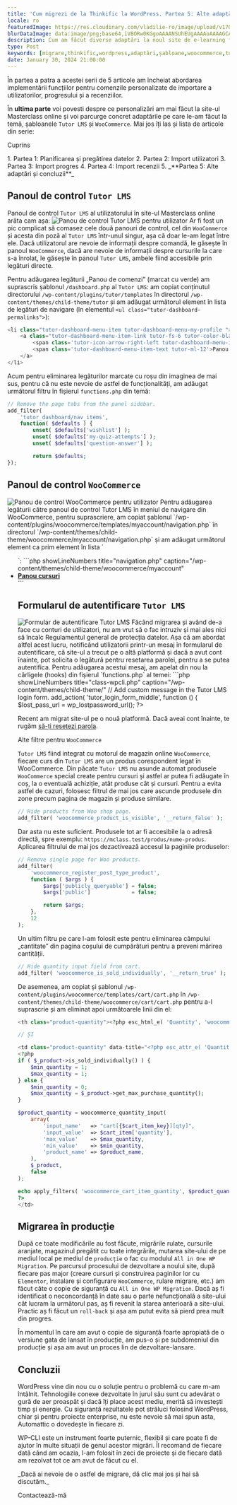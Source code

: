 ```yaml
---
title: 'Cum migrezi de la Thinkific la WordPress. Partea 5: Alte adaptări și concluzii'
locale: ro
featuredImage: https://res.cloudinary.com/vladilie-ro/image/upload/v1706196659/blog/1.%20migrate-thinkific-to-wordpress/v5ypjuldovovlpqw1cc3.webp
blurDataImage: data:image/png;base64,iVBORw0KGgoAAAANSUhEUgAAAAoAAAAGCAIAAAB1kpiRAAAACXBIWXMAAAPoAAAD6AG1e1JrAAAAxUlEQVR4nAG6AEX/ANLS0t/f3+vr6+3t6+/y8fHy7/X39+/y8ens693f3gCZr8qmutOqwtuyxNrK1+b7+/j8//75/Pv19/fo6u0AOG2gKGGRNGiYPHCgUoO2gLPNnNXgmtLels/ZkMrVAKO51qnA3J2zy52yzH+0yxSesQB4iABOWwBicgCKoQDHx8VaTTwkEgAnEwBRQSxNTjkEGREADQA/Vkxmk5oAHg8ARzATLxsAHQAAHgIAMyAGOiQNUTsgaU8yPSsXAbliTzFAqmUAAAAASUVORK5CYII=
description: Cum am făcut diverse adaptări la noul site de e-learning folosind cârlige (hooks) și suprascriind șabloanele Tutor LMS și WooCommerce.
type: Post
keywords: [migrare,thinkific,wordpress,adaptări,șabloane,woocommerce,tutor lms,hooks,cârlige,panou de control,all in one wp migration]
date: January 30, 2024 21:00:00
---
```

În <Link href="/blog/migrare-thinkific-wordpress-partea-4-import-recenzii">partea a patra</Link> a acestei serii de 5 articole am încheiat abordarea implementării funcțiilor pentru comenzile personalizate de importare a utilizatorilor, progresului și a recenziilor.

În **ultima parte** voi povesti despre ce personalizări am mai făcut la site-ul Masterclass online și voi parcurge concret adaptările pe care le-am făcut la temă, șabloanele `Tutor LMS` și `WooCommerce`.
Mai jos îți las și lista de articole din serie:
<div className='rounded-md border p-2 bg-gray-50 dark:bg-slate-900'>
    <p>Cuprins</p>
    1. <Link href="/blog/migrare-thinkific-wordpress-partea-1-planificare-pregatire-date">Partea 1: Planificarea și pregătirea datelor</Link>
    2. <Link href="/blog/migrare-thinkific-wordpress-partea-2-import-utilizatori">Partea 2: Import utilizatori</Link>
    3. <Link href="/blog/migrare-thinkific-wordpress-partea-3-import-progres">Partea 3: Import progres</Link>
    4. <Link href="/blog/migrare-thinkific-wordpress-partea-4-import-recenzii">Partea 4: Import recenzii</Link>
    5. _**Partea 5: Alte adaptări și concluzii**_
</div>

## Panoul de control `Tutor LMS`
Panoul de control `Tutor LMS` al utilizatorului în site-ul Masterclass online arăta cam așa:
<img src="https://res.cloudinary.com/vladilie-ro/image/upload/v1706616716/blog/1.%20migrate-thinkific-to-wordpress/tutor-lms-user-dashboard_do6uvi.webp" alt="Panou de control Tutor LMS pentru utilizator" className="rounded-md shadow-lg"/>
Ar fi fost un pic complicat să comasez cele două panouri de control, cel din `WooCommerce` și acesta din poză al `Tutor LMS` într-unul singur, așa că doar le-am legat între ele.
Dacă utilizatorul are nevoie de informații despre comandă, le găsește în panoul `WooCommerce`, dacă are nevoie de informații despre cursurile la care s-a înrolat, le găsește în panoul `Tutor LMS`, ambele fiind accesibile prin legături directe.

Pentru adăugarea legăturii „Panou de comenzi” (marcat cu <span className="border border-green-500">verde</span>) am suprascris șablonul `/dashboard.php` al `Tutor LMS`: am copiat conținutul directorului `/wp-content/plugins/tutor/templates` în directorul `/wp-content/themes/child-theme/tutor` și am adăugat următorul element în lista de legături de navigare (în elementul `<ul class="tutor-dashboard-permalinks">`):
```php showLineNumbers title="dashboard.php" caption="/wp-content/themes/child-theme/tutor"
<li class="tutor-dashboard-menu-item tutor-dashboard-menu-my-profile ">
    <a class="tutor-dashboard-menu-item-link tutor-fs-6 tutor-color-black" href="<?php echo esc_url( wc_get_page_permalink( 'myaccount' ) ); ?>">
        <span class='tutor-icon-arrow-right-left tutor-dashboard-menu-item-icon'></span>
        <span class='tutor-dashboard-menu-item-text tutor-ml-12'>Panou de comenzi</span>
    </a>
</li>
```

Acum pentru eliminarea legăturilor marcate cu <span className="border border-red-500">roșu</span> din imaginea de mai sus, pentru că nu este nevoie de astfel de funcționalități, am adăugat următorul filtru în fișierul `functions.php` din temă:
```php showLineNumbers title="functions.php" caption="/wp-content/themes/child-theme/tutor"
// Remove the page tabs from the panel sidebar.
add_filter(
    'tutor_dashboard/nav_items',
	function( $defaults ) {
        unset( $defaults['wishlist'] );
		unset( $defaults['my-quiz-attempts'] );
		unset( $defaults['question-answer'] );

		return $defaults;
});
```

## Panoul de control `WooCommerce`
<img src="https://res.cloudinary.com/vladilie-ro/image/upload/v1706623254/blog/1.%20migrate-thinkific-to-wordpress/woocommerce-user-dashboard_wgteeh.webp" alt="Panou de control WooCommerce pentru utilizator" className="rounded-md shadow-lg"/>
Pentru adăugarea legăturii către panoul de control Tutor LMS în meniul de navigare din WooCommerce, pentru suprascriere, am copiat șablonul `/wp-content/plugins/woocommerce/templates/myaccount/navigation.php` în directorul `/wp-content/themes/child-theme/woocommerce/myaccount/navigation.php` și am adăugat următorul element ca prim element în lista `<ul>`:
```php showLineNumbers title="navigation.php" caption="/wp-content/themes/child-theme/woocommerce/myaccount"
<li class="woocommerce-MyAccount-navigation-link woocommerce-MyAccount-navigation-link--dashboard">
    <a href="<?php echo esc_url( tutor_utils()->tutor_dashboard_url() ); ?>"><strong>Panou cursuri</strong></a>
</li>
```

## Formularul de autentificare `Tutor LMS`
<img src="https://res.cloudinary.com/vladilie-ro/image/upload/v1706624461/blog/1.%20migrate-thinkific-to-wordpress/tutor-login-form_ezqrm2.webp" alt="Formular de autentificare Tutor LMS" className="rounded-md shadow-lg"/>
Făcând migrarea și având de-a face cu conturi de utilizatori, nu am vrut să o fac intruziv și mai ales nici să încalc Regulamentul general de protecția datelor.
Așa că am abordat altfel acest lucru, notificând utilizatorii printr-un mesaj în formularul de autentificare, că site-ul a trecut pe o altă platformă și dacă a avut cont înainte, pot solicita o legătură pentru resetarea parolei, pentru a se putea autentifica.
Pentru adăugarea acestui mesaj, am apelat din nou la cârligele (hooks) din fișierul `functions.php` al temei:
```php showLineNumbers title="class-wpcli.php" caption="/wp-content/themes/child-theme/"
// Add custom message in the Tutor LMS login form.
add_action(
    'tutor_login_form_middle',
    function () {
        $lost_pass_url = wp_lostpassword_url();
        ?>
        <p>Recent am migrat site-ul pe o nouă platformă. Dacă aveai cont înainte, te rugăm <a href="<?php echo esc_url( $lost_pass_url ); ?>">să-ți resetezi parola</a>.</p>
        <?php
    }
);
```

## Alte filtre pentru `WooCommerce`
`Tutor LMS` fiind integrat cu motorul de magazin online `WooCommerce`, fiecare curs din `Tutor LMS` are un produs corespondent legat în WooCommerce.
Din păcate `Tutor LMS` nu asunde automat produsele `WooCommerce` special create pentru cursuri și astfel ar putea fi adăugate în coș, la o eventuală achiziție, atât produse cât și cursuri.
Pentru a evita astfel de cazuri, folosesc filtrul de mai jos care ascunde produsele din zone precum pagina de magazin și produse similare.
```php showLineNumbers title="functions.php" caption="/wp-content/themes/child-theme/"
// Hide products from Woo shop page.
add_filter( 'woocommerce_product_is_visible', '__return_false' );
```

Dar asta nu este suficient. Produsele tot ar fi accesibile la o adresă directă, spre exemplu: `https://mclass.test/produs/nume-produs`.
Aplicarea filtrului de mai jos dezactivează accesul la paginile produselor:
```php showLineNumbers title="functions.php" caption="/wp-content/themes/child-theme/"
// Remove single page for Woo products.
add_filter(
	'woocommerce_register_post_type_product',
	function ( $args ) {
		$args['publicly_queryable'] = false;
		$args['public']             = false;

		return $args;
	},
	12
);
```

Un ultim filtru pe care l-am folosit este pentru eliminarea câmpului „cantitate” din pagina coșului de cumpărături pentru a preveni mărirea cantității.
```php showLineNumbers title="functions.php" caption="/wp-content/themes/child-theme/"
// Hide quantity input field from cart.
add_filter( 'woocommerce_is_sold_individually', '__return_true' );
```

De asemenea, am copiat și șablonul `/wp-content/plugins/woocommerce/templates/cart/cart.php` în `/wp-content/themes/child-theme/woocommerce/cart/cart.php` pentru a-l suprascrie și am eliminat apoi următoarele linii din el:
```php showLineNumbers title="cart.php" caption="/wp-content/themes/child-theme/woocommerce/cart/" {1, 5-29}
<th class="product-quantity"><?php esc_html_e( 'Quantity', 'woocommerce' ); ?></th>

// ȘI

<td class="product-quantity" data-title="<?php esc_attr_e( 'Quantity', 'woocommerce' ); ?>">
<?php
if ( $_product->is_sold_individually() ) {
    $min_quantity = 1;
    $max_quantity = 1;
} else {
    $min_quantity = 0;
    $max_quantity = $_product->get_max_purchase_quantity();
}

$product_quantity = woocommerce_quantity_input(
    array(
        'input_name'   => "cart[{$cart_item_key}][qty]",
        'input_value'  => $cart_item['quantity'],
        'max_value'    => $max_quantity,
        'min_value'    => $min_quantity,
        'product_name' => $product_name,
    ),
    $_product,
    false
);

echo apply_filters( 'woocommerce_cart_item_quantity', $product_quantity, $cart_item_key, $cart_item ); // PHPCS: XSS ok.
?>
</td>
```

## Migrarea în producție
După ce toate modificările au fost făcute, migrările rulate, cursurile aranjate, magazinul pregătit cu toate integrările, mutarea site-ului de pe mediul local pe mediul de `producție` o fac cu modulul `All in One WP Migration`.
Pe parcursul procesului de dezvoltare a noului site, după fiecare pas major (creare cursuri și construirea paginilor lor cu `Elementor`, instalare și configurare `WooCommerce`, rulare migrare, etc.) am făcut câte o copie de siguranță cu `All in One WP Migration`.
Dacă aș fi identificat o neconcordanță în date sau o parte nefuncțională a site-ului cât lucram la următorul pas, aș fi revenit la starea anterioară a site-ului.
Practic aș fi făcut un `roll-back` și așa am putut evita să pierd prea mult din progres.

În momentul în care am avut o copie de siguranță foarte apropiată de o versiune gata de lansat în producție, am pus-o și pe subdomeniul din producție și așa am avut un proces lin de dezvoltare-lansare.

## Concluzii
WordPress vine din nou cu o soluție pentru o problemă cu care m-am întâlnit.
Tehnologiile conexe dezvoltate în jurul său sunt cu adevărat o gură de aer proaspăt și dacă îți place acest mediu, merită să investești timp și energie.
Cu siguranță rezultatele pot străluci folosind WordPress, chiar și pentru proiecte enterprise, nu este nevoie să mai spun asta, Automattic o dovedește în fiecare zi.

<Link href="https://wp-cli.org">WP-CLI</Link> este un instrument foarte puternic, flexibil și care poate fi de ajutor în multe situații de genul acestor migrări.
Îl recomand de fiecare dată când am ocazia, l-am folosit în zeci de proiecte și de fiecare dată am rezolvat tot ce am avut de făcut cu el.

<div className='mb-4 flex flex-col items-center rounded-md border border-blue-600 p-2'>
    <p className="text-center mt-0">_Dacă ai nevoie de o astfel de migrare, dă clic mai jos și hai să discutăm._</p>
    <Link href='/contact' className="animate-text-bg rounded-md bg-gradient-to-r from-blue-600 via-gray-600 to-green-500 bg-[length:400%] px-2 py-1 text-white hover:text-white">Contactează-mă</Link>
</div>